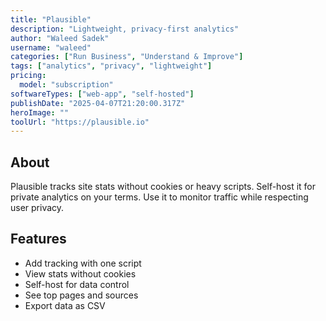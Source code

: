 ---
title: "Plausible"
description: "Lightweight, privacy-first analytics"
author: "Waleed Sadek"
username: "waleed"
categories: ["Run Business", "Understand & Improve"]
tags: ["analytics", "privacy", "lightweight"]
pricing:
  model: "subscription"
softwareTypes: ["web-app", "self-hosted"]
publishDate: "2025-04-07T21:20:00.317Z"
heroImage: ""
toolUrl: "https://plausible.io"
---
## About
Plausible tracks site stats without cookies or heavy scripts. Self-host it for private analytics on your terms. Use it to monitor traffic while respecting user privacy.

## Features
- Add tracking with one script
- View stats without cookies
- Self-host for data control
- See top pages and sources
- Export data as CSV